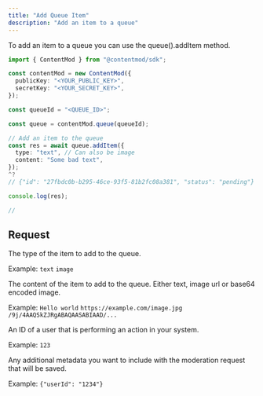 ```yaml
---
title: "Add Queue Item"
description: "Add an item to a queue"
---
```


To add an item to a queue you can use the queue().addItem method.

```ts index.ts
import { ContentMod } from "@contentmod/sdk";

const contentMod = new ContentMod({
  publicKey: "<YOUR_PUBLIC_KEY>",
  secretKey: "<YOUR_SECRET_KEY>",
});

const queueId = "<QUEUE_ID>";

const queue = contentMod.queue(queueId);

// Add an item to the queue
const res = await queue.addItem({
  type: "text", // Can also be image
  content: "Some bad text",
});
^?
// {"id": "27fbdc0b-b295-46ce-93f5-81b2fc08a381", "status": "pending"}

console.log(res);

//
```

## Request

<ResponseField name="type" type="string" required>
The type of the item to add to the queue.

Example: `text` `image`

</ResponseField>

<ResponseField name="content" type="string" required>
The content of the item to add to the queue. Either text, image url or base64 encoded image.

Example: `Hello world` `https://example.com/image.jpg` `/9j/4AAQSkZJRgABAQAASABIAAD/...`

</ResponseField>
<ResponseField name="actorId" type="string" optional>
An ID of a user that is performing an action in your system.

Example: `123`

</ResponseField>
<ResponseField name="meta" type="object" optional>
Any additional metadata you want to include with the moderation request that will be saved.

Example: `{"userId": "1234"}`

</ResponseField>
